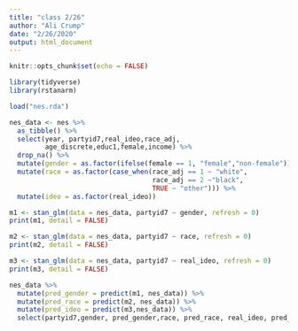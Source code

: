 ```yaml
---
title: "class 2/26"
author: "Ali Crump"
date: "2/26/2020"
output: html_document
---
```


```r
knitr::opts_chunk$set(echo = FALSE)

library(tidyverse)
library(rstanarm)

load("nes.rda")
```

```r
nes_data <- nes %>% 
  as_tibble() %>% 
  select(year, partyid7,real_ideo,race_adj,
         age_discrete,educ1,female,income) %>% 
  drop_na() %>% 
  mutate(gender = as.factor(ifelse(female == 1, "female","non-female"))) %>% 
  mutate(race = as.factor(case_when(race_adj == 1 ~ "white",
                                    race_adj == 2 ~"black",
                                    TRUE ~ "other"))) %>% 
  mutate(ideo = as.factor(real_ideo))
```

```r

m1 <- stan_glm(data = nes_data, partyid7 ~ gender, refresh = 0)
print(m1, detail = FALSE)

m2 <- stan_glm(data = nes_data, partyid7 ~ race, refresh = 0)
print(m2, detail = FALSE)

m3 <- stan_glm(data = nes_data, partyid7 ~ real_ideo, refresh = 0)
print(m3, detail = FALSE)
```
```r
nes_data %>% 
  mutate(pred_gender = predict(m1, nes_data)) %>% 
  mutate(pred_race = predict(m2, nes_data)) %>% 
  mutate(pred_ideo = predict(m3,nes_data)) %>% 
  select(partyid7,gender, pred_gender,race, pred_race, real_ideo, pred_ideo)

```

